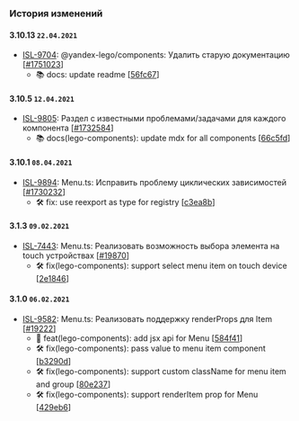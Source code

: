 ### История изменений

#### 3.10.13 `22.04.2021`
- [ISL-9704](https://st.yandex-team.ru/ISL-9704): @yandex-lego/components: Удалить старую документацию [[#1751023](https://a.yandex-team.ru/review/1751023)]
  - 📚 docs: update readme [[56fc67](https://github.yandex-team.ru/search-interfaces/frontend/commit/56fc67984ff681c3ade222be6c306d95b556dc46)]


#### 3.10.5 `12.04.2021`
- [ISL-9805](https://st.yandex-team.ru/ISL-9805): Раздел с известными проблемами/задачами для каждого компонента [[#1732584](https://a.yandex-team.ru/review/1732584)]
  - 📚 docs(lego-components): update mdx for all components [[66c5fd](https://github.yandex-team.ru/search-interfaces/frontend/commit/66c5fd12bba1e1a3ec46d6f8e6717844ba17b40e)]


#### 3.10.1 `08.04.2021`
- [ISL-9894](https://st.yandex-team.ru/ISL-9894): Menu.ts: Исправить проблему циклических зависимостей [[#1730232](https://a.yandex-team.ru/review/1730232)]
  - 🛠 fix: use reexport as type for registry [[c3ea8b](https://github.yandex-team.ru/search-interfaces/frontend/commit/c3ea8bf5d088f660314491c5f86646bd5bd43cd8)]


#### 3.1.3 `09.02.2021`
- [ISL-7443](https://st.yandex-team.ru/ISL-7443): Menu.ts: Реализовать возможность выбора элемента на touch устройствах [[#19870](https://github.yandex-team.ru/search-interfaces/frontend/pull/19870)]
  - 🛠 fix(lego-components): support select menu item on touch device [[2e1846](https://github.yandex-team.ru/search-interfaces/frontend/commit/2e18464fc4904b510a824fd3dfc909be8939925c)]


#### 3.1.0 `06.02.2021`
- [ISL-9582](https://st.yandex-team.ru/ISL-9582): Menu.ts: Реализовать поддержку renderProps для Item [[#19222](https://github.yandex-team.ru/search-interfaces/frontend/pull/19222)]
  - 🚀 feat(lego-components): add jsx api for Menu [[584f41](https://github.yandex-team.ru/search-interfaces/frontend/commit/584f41c4eb75bc7f5332dd41a5742fd368c20fa5)]
  - 🛠 fix(lego-components): pass value to menu item component [[b3290d](https://github.yandex-team.ru/search-interfaces/frontend/commit/b3290d70249b79ecd2db2fd4ed205f0f6a5ec754)]
  - 🛠 fix(lego-components): support custom className for menu item and group [[80e237](https://github.yandex-team.ru/search-interfaces/frontend/commit/80e23780d0faf75342b73f240c0c656448017acb)]
  - 🛠 fix(lego-components): support renderItem prop for Menu [[429eb6](https://github.yandex-team.ru/search-interfaces/frontend/commit/429eb68a0ac4e6d1d3e1312eebb631eea4d15400)]
